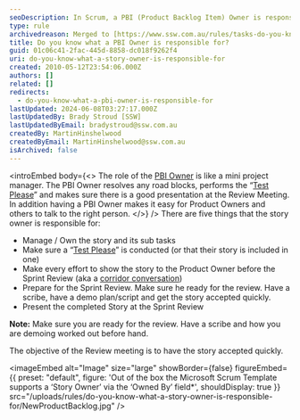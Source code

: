 ```yaml
---
seoDescription: In Scrum, a PBI (Product Backlog Item) Owner is responsible for managing their story, conducting tests, and preparing a presentation for the Sprint Review.
type: rule
archivedreason: Merged to [https://www.ssw.com.au/rules/tasks-do-you-know-that-every-user-story-should-have-an-owner](/rules/tasks-do-you-know-that-every-user-story-should-have-an-owner)
title: Do you know what a PBI Owner is responsible for?
guid: 01c06c41-2fac-445d-8858-dc018f9262f4
uri: do-you-know-what-a-story-owner-is-responsible-for
created: 2010-05-12T23:54:06.000Z
authors: []
related: []
redirects:
  - do-you-know-what-a-pbi-owner-is-responsible-for
lastUpdated: 2024-06-08T03:27:17.000Z
lastUpdatedBy: Brady Stroud [SSW]
lastUpdatedByEmail: bradystroud@ssw.com.au
createdBy: MartinHinshelwood
createdByEmail: MartinHinshelwood@ssw.com.au
isArchived: false
---
```


<introEmbed
  body={<>
The role of the [PBI Owner](/tasks-do-you-know-that-every-user-story-should-have-an-owner) is like a mini project manager. The PBI Owner resolves any road blocks, performs the “[Test Please](/done-do-you-know-when-to-do-a-test-please-in-scrum)” and makes sure there is a good presentation at the Review Meeting. In addition having a PBI Owner makes it easy for Product Owners and others to talk to the right person.
  </>}
/>
There are five things that the story owner is responsible for:

- Manage / Own the story and its sub tasks
- Make sure a “[Test Please](/done-do-you-know-when-to-do-a-test-please-in-scrum)” is conducted (or that their story is included in one)
- Make every effort to show the story to the Product Owner before the Sprint Review (aka a [corridor conversation](/corridor-conversations))
- Prepare for the Sprint Review. Make sure he ready for the review. Have a scribe, have a demo plan/script and get the story accepted quickly.
- Present the completed Story at the Sprint Review

**Note:** Make sure you are ready for the review. Have a scribe and how you are demoing worked out before hand.

The objective of the Review meeting is to have the story accepted quickly.


<imageEmbed
  alt="Image"
  size="large"
  showBorder={false}
  figureEmbed={{
    preset: "default",
    figure: 'Out of the box the Microsoft Scrum Template supports a ‘Story Owner’ via the ‘Owned By’ field*',
    shouldDisplay: true
  }}
  src="/uploads/rules/do-you-know-what-a-story-owner-is-responsible-for/NewProductBacklog.jpg"
/>
